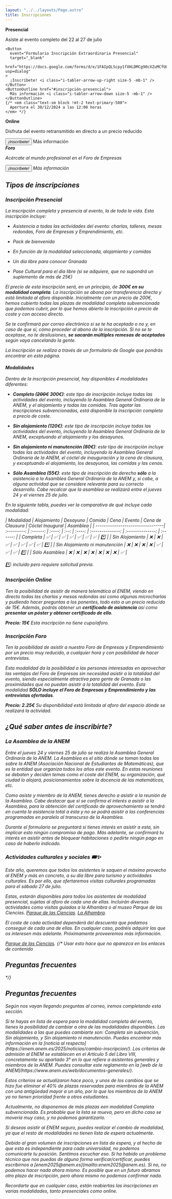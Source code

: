 ```yaml
---
layout: "../../layouts/Page.astro"
title: Inscripciones
---
```



<section class="not-prose flex flex-row justify-center items-center text-center py-10 *:px-4 *:max-w-80 flex-1 flex-wrap gap-10 *:bg-clear *:dark:bg-dark *:rounded-lg *:py-4">
  <div>
    <strong class="text-xl">Presencial</strong>
    <p>Asiste al evento completo del 22 al 27 de julio</p>

    <Button
      event="Formulario Inscripción Extraordinaria Presencial"
      target="_blank"
      href="https://docs.google.com/forms/d/e/1FAIpQLScpy1fXHLDMCg90cXZuMCfUO3Oqi6aoWZo1S4JmKqtmWmBqiw/viewform?usp=dialog"
    >
      ¡Inscríbete! <i class="i-tabler-arrow-up-right size-5 -mb-1" />
    </Button>
    <ButtonOutline href="#inscripción-presencial">
      Más información <i class="i-tabler-arrow-down size-5 -mb-1" />
    </ButtonOutline>
    {/* <em class="text-sm block !mt-2 text-primary-500">
      Apertura el 30/12/2024 a las 12:00 horas
    </em> */}

  </div>
  <div>
    <strong class="text-xl">Online</strong>
    <p>Disfruta del evento retransmitido en directo a un precio reducido</p>
    <Button target="_blank" href="/2025/inscripciones/online/">
      <em>¡Inscríbete!</em>
    </Button>
    <ButtonOutline href="#inscripción-online">
      Más información <i class="i-tabler-arrow-down size-5 -mb-1" />
    </ButtonOutline>
  </div>
  <div>
    <strong class="text-xl">Foro</strong>
    <p>Acércate al mundo profesional en el Foro de Empresas</p>
    <Button target="_blank" href="/2025/inscripciones/foro/">
      <em>¡Inscríbete!</em>
    </Button>
    <ButtonOutline href="#inscripción-foro">
      Más información <i class="i-tabler-arrow-down size-5 -mb-1" />
    </ButtonOutline>
  </div>
</section>

## Tipos de inscripciones

### Inscripción Presencial

La inscripción completa y presencia al evento, la de toda la vida. Esta
inscripción incluye:

- Asistencia a todas las actividades del evento: charlas, talleres, mesas
  redondas, Foro de Empresas y Emprendimiento, etc.

- Pack de bienvenida

- En función de la modalidad seleccionada, alojamiento y comidas

- Un día libre para conocer Granada

- Pase Cultural para el día libre (si se adquiere, que no supondrá un suplemento
  de más de 25€)

El precio de esta inscripción será, en un principio, de **300€ en su modalidad
completa**. La inscripción se abona por transferencia directa y está limitada al
aforo disponible. Inicialmente con un precio de 200€, hemos cubierto todas las
plazas de modalidad completa subvencionada que podemos cubrir, por lo que hemos
abierto la inscripción a precio de coste y con acceso directo.

Se te confirmará por correo electrónico si se te ha aceptado o no y, en caso de
que sí, cómo proceder al abono de la inscripción. Si no se te aceptase, no te
desilusiones, **se sacarán múltiples remesas de aceptados** según vaya
cancelando la gente.

La inscripción se realiza a través de un formulario de Google que pondrás
encontrar en esta página.

#### Modalidades

Dentro de la inscripción presencial, hay disponibles 4 modalidades diferentes:

- **Completo (~~200€~~ 300€)**: este tipo de inscripción incluye todas las
  actividades del evento, incluyendo la Asamblea General Ordinaria de la ANEM, y
  el alojamiento y todas las comidas. _Tras agotar las inscripciones
  subvencionadas, está disponible la inscripción completa a precio de coste._

- **Sin alojamiento (120€)**: este tipo de inscripción incluye todas las
  actividades del evento, incluyendo la Asamblea General Ordinaria de la ANEM,
  exceptuando el alojamiento y los desayunos.

- **Sin alojamiento ni manutención (80€)**: este tipo de inscripción incluye
  todas las actividades del evento, incluyendo la Asamblea General Ordinaria de
  la ANEM, el cóctel de inauguración y la cena de clausura, y exceptuando el
  alojamiento, los desayunos, las comidas y las cenas.

- **Sólo Asamblea (55€)**: este tipo de inscripción da derecho **sólo** a la
  asistencia a la Asamblea General Ordinaria de la ANEM y, si cabe, a alguna
  actividad que se considere relevante para su correcto desarrollo. Cabe
  recalcar que la asamblea se realizará entre el jueves 24 y el viernes 25 de
  julio.

En la siguiente tabla, puedes ver la comparativa de qué incluye cada modalidad:

<div class="overflow-x-auto max-w-[100%]">
| Modalidad                        | Alojamiento | Desayuno | Comida | Cena | Evento | Cena de Clausura | Cóctel Inaugural | Asamblea |
| ---------------------------------| :---------: | :------: | :----: | :--: | :----: | :--------------: | :--------------: | :------: |
| Completa                         |     ✅      |    ✅    |   ✅   |  ✅  |   ✅   |       ✅      |       ✅         |   *️⃣    |
| Sin Alojamiento                  |     ❌      |    ❌    |   ✅   |  ✅  |   ✅   |       ✅      |       ✅         |   *️⃣    |
| Sin Alojamiento ni manutención   |     ❌      |    ❌    |   ❌   |  ❌  |   ✅   |       ✅      |       ✅         |   *️⃣    |
| Sólo Asamblea                    |     ❌      |    ❌    |   ❌   |  ❌  |   ❌   |       ❌      |       ❌         |   ✅    |
</div>

*️⃣: _incluído pero requiere solicitud previa._

### Inscripción Online

Ten la posibilidad de asistir de manera telemática al ENEM, viendo en directo
todas las charlas y mesas redondas así como algunas microcharlas y pudiendo
hacer preguntas a los ponentes, todo esto a un precio reducido de 15€. Además,
podrás obtener un **certificado de asistencia** así como **presentar un póster y
obtener certificado de ello**.

**Precio: 15€** _Esta inscripción no tiene cupo/aforo._

### Inscripción Foro

Ten la posibilidad de asistir a nuestro Foro de Empresas y Emprendimiento por un
precio muy reducido, a cualquier hora y con posibilidad de hacer entrevistas.

Esta modalidad da la posibilidad a las personas interesadas en aprovechar las
ventajas del Foro de Empresas sin necesidad asistir a la totalidad del evento,
siendo especialmente atractiva para gente de Granada o las proximidades que no
puedan asistir a la totalidad del evento. Esta modalidad **SÓLO incluye el Foro
de Empresas y Emprendimiento y las entrevistas ofertadas**.

**Precio: 2.25€** _Su disponibilidad está limitada al aforo del espacio dónde se
realizará la actividad._

## ¿Qué saber antes de inscribirte?

### La Asamblea de la ANEM

Entre el jueves 24 y viernes 25 de julio se realiza la Asamblea General
Ordinaria de la ANEM. La Asamblea es el sitio dónde se toman todas las sobre la
ANEM (Asociación Nacional de Estudiantes de Matemáticas), que es la entidad que
organiza todos los años este evento. En estas reuniones se debaten y deciden
temas como el coste del ENEM, su organización, qué ciudad lo alojará,
posicionamientos sobre la docencia de las matemáticas, etc.

Como asiste y miembro de la ANEM, tienes derecho a asistir a la reunión de la
Asamblea. Cabe destacar que si se confirma el interés a asistir a la Asamblea,
para la obtención del certificado de aprovechamiento se tendrá en cuenta la
asistencia total a ésta y no se podrá asistir a las conferencias programadas en
paralelo al transcurso de la Asamblea.

Durante el formulario se preguntará si tienes interés en asistir a esta, sin
implicar esto ningún compromiso de pago. Más adelante, se confirmará tu interés
en asistir antes de bloquear habitaciones o pedirte ningún pago en caso de
haberlo indicado.

### Actividades culturales y sociales 🎟✨

Este año, queremos que todos los asistentes le saquen el máximo provecho al ENEM 
y más en concreto, a su día libre para turismo y actividades culturales. 
Es por ello, que ofertaremos visitas culturales programadas para el sábado 27 de julio.

Estas, estarán disponibles para todos los asistentes de modalidad presencial, sujetas 
al aforo de cada una de ellas. Incluirán diversas actividades como visitas guiadas a 
la Alhambra o al museo Parque de las Ciencias. [Parque de las Ciencias](https://www.parqueciencias.com/).
[La Alhambra](https://www.alhambra-patronato.es/).

El coste de cada actividad dependerá del descuento que podamos conseguir de cada una de ellas. 
En cualquier caso, podréis adquirir las que os interesen más adelante. Próximamente proveeremos 
más información.

[Parque de las Ciencias](https://www.parqueciencias.com/).
{/* Usar esto hace que no aparezca en los enlaces de contenido <h2 id="faq">Preguntas frecuentes</h2> */}

## Preguntas frecuentes

_Según nos vayan llegando preguntas al correo, iremos completando esta sección._


<Accordion title="Estoy en lista de espera, ¿cómo cambio de modalidad?">
  Si te hayas en lista de espera para la modalidad completa del evento, tienes
  la posibilidad de cambiar a otra de las modalidades disponibles. Las
  modalidades a las que puedes cambiarte son: Completa sin subvención, Sin
  alojamiento, y Sin alojamiento ni manutención. Puedes encontrar más
  información en la [noticia al
  respecto](https://enem.anem.es/2025/noticias/cambio-inscripcion/).
</Accordion>

<Accordion title="¿Qué criterio seguís para seleccionar a la gente?">
  Los criterios de admisión al ENEM se establecen en el Artículo 5 del Libro VIII, concretamente su apartado 3° en lo que refiere a asistentes generales y miembros de la ANEM. Puedes consultar este reglamento en la [web de la ANEM](https://www.anem.es/web/documentos-generales/).

Estos criterios se actualizaron hace poco, y unos de los cambios que se hizo fue
eliminar el 40% de plazas reservadas para miembros de la ANEM con una antigüedad
mayor a un año, por lo que los miembros de la ANEM ya no tienen prioridad frente
a otros estudiantes.

</Accordion>

<Accordion title="Estoy en lista de espera, ¿tengo posibilidades de entrar?">
  Actualmente, no disponemos de más plazas een modalidad Completa subvencionada. Es probable que la lista se mueva, pero en dicho caso se movería muy caso, y no podemos garantizarlo.

Si deseas asistir al ENEM seguro, puedes realizar el cambio de modalidad, ya que
el resto de modalidades no tienen lista de espera actualmente.

</Accordion>

<Accordion title="¿Puedo saber mi posición en la lista de espera?">
  Debido al gran volumen de inscripciones en lista de espera, y al hecho de que
  esta es independiente para cada universidad, no podemos comunicarte tu
  posición.
</Accordion>

<Accordion title="Me he olvidado de inscribirme o ha habido un error, ¿puedo solucionarlo?">
  Sentimos escuchar eso. Si ha habido un problema técnico que nos puedas de alguna forma verificar/certificar, puedes escribirnos a [enem2025@anem.es](mailto:enem2025@anem.es). Si no, no podemos hacer nada ahora mismo. Es posible que en un futuro abramos otro plazo de inscripción, pero ahora mismo no podemos confirmar nada.

Recordarte que en cualquier caso, están reabiertas las inscripciones en varias
modalidades, tanto presenciales como online.

</Accordion>
